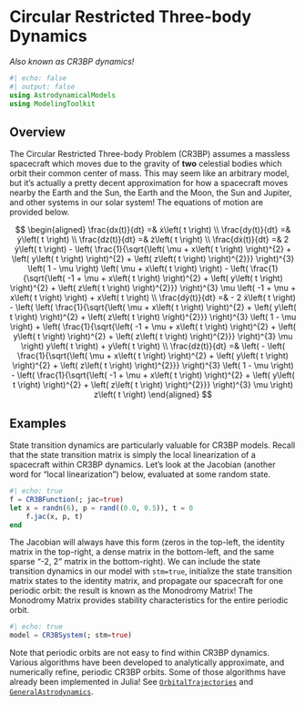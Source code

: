 # Circular Restricted Three-body Dynamics
_Also known as CR3BP dynamics!_

```julia
#| echo: false
#| output: false
using AstrodynamicalModels
using ModelingToolkit
```

## Overview

The Circular Restricted Three-body Problem (CR3BP) assumes a massless spacecraft which moves
due to the gravity of __two__ celestial bodies which orbit their common center of mass.
This may seem like an arbitrary model, but it's actually a pretty decent approximation for how 
a spacecraft moves nearby the Earth and the Sun, the Earth and the Moon, the Sun and 
Jupiter, and other systems in our solar system! The equations of motion 
are provided below.

$$
\begin{aligned}
\frac{dx(t)}{dt} =& ẋ\left( t \right) \\
\frac{dy(t)}{dt} =& ẏ\left( t \right) \\
\frac{dz(t)}{dt} =& ż\left( t \right) \\
\frac{dẋ(t)}{dt} =& 2 ẏ\left( t \right) - \left( \frac{1}{\sqrt{\left( \mu + x\left( t \right) \right)^{2} + \left( y\left( t \right) \right)^{2} + \left( z\left( t \right) \right)^{2}}} \right)^{3} \left( 1 - \mu \right) \left( \mu + x\left( t \right) \right) - \left( \frac{1}{\sqrt{\left( -1 + \mu + x\left( t \right) \right)^{2} + \left( y\left( t \right) \right)^{2} + \left( z\left( t \right) \right)^{2}}} \right)^{3} \mu \left( -1 + \mu + x\left( t \right) \right) + x\left( t \right) \\
\frac{dẏ(t)}{dt} =&  - 2 ẋ\left( t \right) - \left( \left( \frac{1}{\sqrt{\left( \mu + x\left( t \right) \right)^{2} + \left( y\left( t \right) \right)^{2} + \left( z\left( t \right) \right)^{2}}} \right)^{3} \left( 1 - \mu \right) + \left( \frac{1}{\sqrt{\left( -1 + \mu + x\left( t \right) \right)^{2} + \left( y\left( t \right) \right)^{2} + \left( z\left( t \right) \right)^{2}}} \right)^{3} \mu \right) y\left( t \right) + y\left( t \right) \\
\frac{dż(t)}{dt} =& \left(  - \left( \frac{1}{\sqrt{\left( \mu + x\left( t \right) \right)^{2} + \left( y\left( t \right) \right)^{2} + \left( z\left( t \right) \right)^{2}}} \right)^{3} \left( 1 - \mu \right) - \left( \frac{1}{\sqrt{\left( -1 + \mu + x\left( t \right) \right)^{2} + \left( y\left( t \right) \right)^{2} + \left( z\left( t \right) \right)^{2}}} \right)^{3} \mu \right) z\left( t \right)
\end{aligned}
$$

## Examples

State transition dynamics are particularly valuable for CR3BP models.
Recall that the state transition matrix is simply the local linearization
of a spacecraft within CR3BP dynamics. Let's look at the Jacobian (another
word for "local linearization") below, evaluated at some random state.

```julia
#| echo: true
f = CR3BFunction(; jac=true)
let x = randn(6), p = rand((0.0, 0.5)), t = 0
    f.jac(x, p, t)
end
```

The Jacobian will always have this form (zeros in the top-left,
the identity matrix in the top-right, a dense matrix in the 
bottom-left, and the same sparse "-2, 2" matrix in the bottom-right).
We can include the state transition dynamics in our model with 
`stm=true`, initialize the state transition matrix states to the 
identity matrix, and propagate our spacecraft for one periodic orbit:
the result is known as the Monodromy Matrix! The Monodromy Matrix
provides stability characteristics for the entire periodic orbit.

```julia
#| echo: true
model = CR3BSystem(; stm=true)
```

Note that periodic orbits are not easy to find within CR3BP dynamics.
Various algorithms have been developed to analytically approximate, 
and numerically refine, periodic CR3BP orbits. Some of those 
algorithms have already been implemented in Julia! See 
[`OrbitalTrajectories`](https://github.com/dpad/OrbitalTrajectories.jl)
and [`GeneralAstrodynamics`](https://github.com/cadojo/GeneralAstrodynamics.jl).